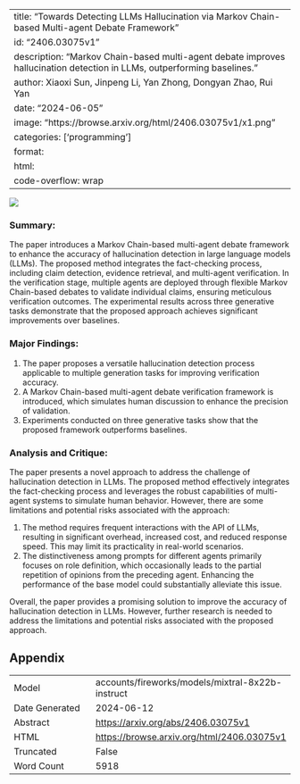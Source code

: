 
---
title: "Towards Detecting LLMs Hallucination via Markov Chain-based Multi-agent Debate Framework"
id: "2406.03075v1"
description: "Markov Chain-based multi-agent debate improves hallucination detection in LLMs, outperforming baselines."
author: Xiaoxi Sun, Jinpeng Li, Yan Zhong, Dongyan Zhao, Rui Yan
date: "2024-06-05"
image: "https://browse.arxiv.org/html/2406.03075v1/x1.png"
categories: ['programming']
format:
  html:
    code-overflow: wrap
---

![](https://browse.arxiv.org/html/2406.03075v1/x1.png)

### Summary:

The paper introduces a Markov Chain-based multi-agent debate framework to enhance the accuracy of hallucination detection in large language models (LLMs). The proposed method integrates the fact-checking process, including claim detection, evidence retrieval, and multi-agent verification. In the verification stage, multiple agents are deployed through flexible Markov Chain-based debates to validate individual claims, ensuring meticulous verification outcomes. The experimental results across three generative tasks demonstrate that the proposed approach achieves significant improvements over baselines.

### Major Findings:

1. The paper proposes a versatile hallucination detection process applicable to multiple generation tasks for improving verification accuracy.
2. A Markov Chain-based multi-agent debate verification framework is introduced, which simulates human discussion to enhance the precision of validation.
3. Experiments conducted on three generative tasks show that the proposed framework outperforms baselines.

### Analysis and Critique:

The paper presents a novel approach to address the challenge of hallucination detection in LLMs. The proposed method effectively integrates the fact-checking process and leverages the robust capabilities of multi-agent systems to simulate human behavior. However, there are some limitations and potential risks associated with the approach:

1. The method requires frequent interactions with the API of LLMs, resulting in significant overhead, increased cost, and reduced response speed. This may limit its practicality in real-world scenarios.
2. The distinctiveness among prompts for different agents primarily focuses on role definition, which occasionally leads to the partial repetition of opinions from the preceding agent. Enhancing the performance of the base model could substantially alleviate this issue.

Overall, the paper provides a promising solution to improve the accuracy of hallucination detection in LLMs. However, further research is needed to address the limitations and potential risks associated with the proposed approach.

## Appendix

|          |          |
|----------|----------|
| Model     | accounts/fireworks/models/mixtral-8x22b-instruct       |
| Date Generated     | 2024-06-12       |
| Abstract | [https://arxiv.org/abs/2406.03075v1](https://arxiv.org/abs/2406.03075v1)        |
| HTML     | [https://browse.arxiv.org/html/2406.03075v1](https://browse.arxiv.org/html/2406.03075v1)       |
| Truncated       | False       |
| Word Count       | 5918       |